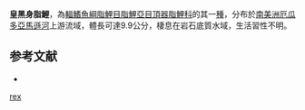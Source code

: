 {{Speciesbox
| status = NE
| status_system = IUCN3.1
| genus = Melanocharacidium
| species = rex
| authority = [[Böhlke|Böhlke]], 1958
| synonyms = *''Characidium rex''<br /><small>Böhlke, 1958</small>
}}
'''皇黑身脂鯉'''，為[[輻鰭魚綱|輻鰭魚綱]][[脂鯉目|脂鯉目]][[脂鯉亞目|脂鯉亞目]][[頂器脂鯉科|頂器脂鯉科]]的其一[[種|種]]，分布於[[南美洲|南美洲]][[厄瓜多|厄瓜多]][[亞馬遜河|亞馬遜河]]上游流域，體長可達9.9公分，棲息在岩石底質水域，生活習性不明。

==参考文献==
{{refbegin}}
*{{FishBase_species|genus=Melanocharacidium|species=rex|year=2013|month=10}}
{{refend}}
{{Taxonbar|from=Q6421325}}

[[Category:黑身脂鯉屬|rex]]